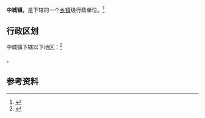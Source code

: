 {{中国乡级行政区|53/06/26/101/000}}

'''中城镇'''，是{{PRC admin/fullname|53/06/26/101/000|3}}下辖的一个[[乡镇|乡镇]]级行政单位。<ref>{{PRC admin/ref sgc|{{PRC admin/parent|53/06/26/101/000}}}}</ref>

== 行政区划 ==

中城镇下辖以下地区：<ref>{{PRC admin/ref sgc|53/06/26/101/000}}</ref>

{{PRC admin/children|53/06/26/101/000}}。

== 参考资料 ==

{{reflist}}

{{行政区划小作品}}
{{PRC admin/navcat|53/06/26/101/000}}